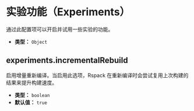 # 实验功能（Experiments）

通过此配置项可以开启并试用一些实验的功能。

- **类型：** `Object`

## experiments.incrementalRebuild

启用增量重新编译。当启用此选项，Rspack 在重新编译时会尝试复用上次构建的结果来提升构建速度。

- **类型：** `boolean`
- **默认值：** `true`
